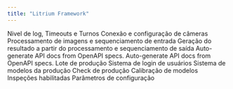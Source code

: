 ```yaml
---
title: "Litrium Framework"
---
```


<CardGroup cols={2}>
  <Card title="Configurações Gerais" href="/settings/generalsettings">
    Nivel de log, Timeouts e Turnos
  </Card>
  <Card title="Câmeras" href="/settings/cameras">
    Conexão e configuração de câmeras
  </Card>
  <Card title="Processamento" href="/settings/processors">
    Processamento de imagens e sequenciamento de entrada
  </Card>
  <Card title="Avaliação" href="/settings/evaluation">
    Geração do resultado a partir do processamento e sequenciamento de saída
  </Card>
  <Card title="Salvamento de Imagens" href="/settings/saveimages">
    Auto-generate API docs from OpenAPI specs.
  </Card>
  <Card title="Modbus" href="/settings/modbus">
    Auto-generate API docs from OpenAPI specs.
  </Card>
  <Card title="Lote" href="/settings/batch">
    Lote de produção
  </Card>
  <Card title="Usuários" href="/settings/users">
    Sistema de login de usuários
  </Card>
  <Card title="Modelos" href="/settings/models">
    Sistema de modelos da produção
  </Card>
  <Card title="Check" href="/settings/check">
    Check de produção
  </Card>
  <Card title="Calibração" href="/settings/calibration">
    Calibração de modelos
  </Card>
  <Card title="Inspeções" href="/settings/inspections">
    Inspeções habilitadas
  </Card>
  <Card title="Parâmetros" href="/settings/parameters">
    Parâmetros de configuração
  </Card>
</CardGroup>